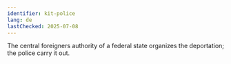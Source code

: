 ```yaml
---
identifier: kit-police
lang: de
lastChecked: 2025-07-08
---
```


The central foreigners authority of a federal state organizes the deportation; the police carry it out.

<BlockBox identifier="police">
    <Block identifier="police" collection="flyers" />
</BlockBox>
